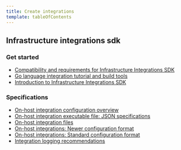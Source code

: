 ```yaml
---
title: Create integrations
template: tableOfContents
---
```


## Infrastructure integrations sdk

### Get started

* [Compatibility and requirements for Infrastructure Integrations SDK](/docs/create-integrations/infrastructure-integrations-sdk/get-started/compatibility-requirements-infrastructure-integrations-sdk)
* [Go language integration tutorial and build tools](/docs/create-integrations/infrastructure-integrations-sdk/get-started/go-language-integration-tutorial-build-tools)
* [Introduction to Infrastructure Integrations SDK](/docs/create-integrations/infrastructure-integrations-sdk/get-started/introduction-infrastructure-integrations-sdk)

### Specifications

* [On-host integration configuration overview](/docs/create-integrations/infrastructure-integrations-sdk/specifications/host-integration-configuration-overview)
* [On-host integration executable file: JSON specifications](/docs/create-integrations/infrastructure-integrations-sdk/specifications/host-integration-executable-file-json-specifications)
* [On-host integration files](/docs/create-integrations/infrastructure-integrations-sdk/specifications/host-integration-files)
* [On-host integrations: Newer configuration format](/docs/create-integrations/infrastructure-integrations-sdk/specifications/host-integrations-newer-configuration-format)
* [On-host integrations: Standard configuration format](/docs/create-integrations/infrastructure-integrations-sdk/specifications/host-integrations-standard-configuration-format)
* [Integration logging recommendations](/docs/create-integrations/infrastructure-integrations-sdk/specifications/integration-logging-recommendations)
